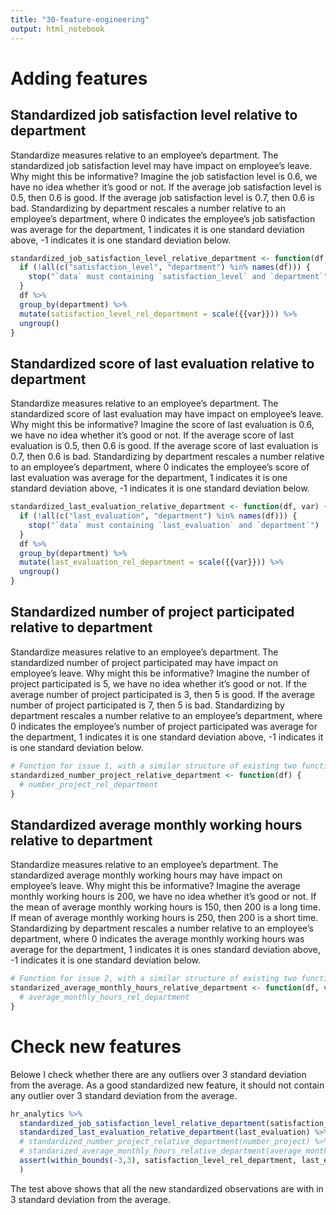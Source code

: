 ```yaml
---
title: "30-feature-engineering"
output: html_notebook
---
```


# Adding features

## Standardized job satisfaction level relative to department

Standardize measures relative to an employee's department. The standardized job satisfaction level may have impact on employee's leave. Why might this be informative? Imagine the job satisfaction level is 0.6, we have no idea whether it's good or not. If the average job satisfaction level is 0.5, then 0.6 is good. If the average job satisfaction level is 0.7, then 0.6 is bad. Standardizing by department rescales a number relative to an employee's department, where 0 indicates the employee's job satisfaction was average for the department, 1 indicates it is one standard deviation above, -1 indicates it is one standard deviation below.

```r
standardized_job_satisfaction_level_relative_department <- function(df, var) {
  if (!all(c("satisfaction_level", "department") %in% names(df))) {
    stop("`data` must containing `satisfaction_level` and `department`")
  }
  df %>% 
  group_by(department) %>% 
  mutate(satisfaction_level_rel_department = scale({{var}})) %>%
  ungroup()
}
```


## Standardized score of last evaluation relative to department

Standardize measures relative to an employee's department. The standardized score of last evaluation may have impact on employee's leave. Why might this be informative? Imagine the score of last evaluation is 0.6, we have no idea whether it's good or not. If the average score of last evaluation is 0.5, then 0.6 is good. If the average score of last evaluation is 0.7, then 0.6 is bad. Standardizing by department rescales a number relative to an employee's department, where 0 indicates the employee's score of last evaluation was average for the department, 1 indicates it is one standard deviation above, -1 indicates it is one standard deviation below.

```r
standardized_last_evaluation_relative_department <- function(df, var) {
  if (!all(c("last_evaluation", "department") %in% names(df))) {
    stop("`data` must containing `last_evaluation` and `department`")
  }
  df %>% 
  group_by(department) %>% 
  mutate(last_evaluation_rel_department = scale({{var}})) %>%
  ungroup()
}
```

## Standardized number of project participated relative to department

Standardize measures relative to an employee's department. The standardized number of project participated may have impact on employee's leave. Why might this be informative? Imagine the number of project participated is 5, we have no idea whether it's good or not. If the average number of project participated is 3, then 5 is good. If the average number of project participated is 7, then 5 is bad. Standardizing by department rescales a number relative to an employee's department, where 0 indicates the employee's number of project participated was average for the department, 1 indicates it is one standard deviation above, -1 indicates it is one standard deviation below.

```r
# Function for issue 1, with a similar structure of existing two functions above
standardized_number_project_relative_department <- function(df) {
  # number_project_rel_department
}
```


## Standardized average monthly working hours relative to department

Standardize measures relative to an employee's department. The standardized average monthly working hours may have impact on employee's leave. Why might this be informative? Imagine the average monthly working hours is 200, we have no idea whether it's good or not. If the mean of average monthly working hours is 150, then 200 is a long time. If mean of average monthly working hours is 250, then 200 is a short time. Standardizing by department rescales a number relative to an employee's department, where 0 indicates the average monthly working hours was average for the department, 1 indicates it is ones standard deviation above, -1 indicates it is one standard deviation below.

```r
# Function for issue 2, with a similar structure of existing two functions above
standarized_average_monthly_hours_relative_department <- function(df, var) {
  # average_monthly_hours_rel_department
}
```


# Check new features

Belowe I check whether there are any outliers over 3 standard deviation from the average. As a good standardized new feature, it should not contain any outlier over 3 standard deviation from the average. 

```r
hr_analytics %>% 
  standardized_job_satisfaction_level_relative_department(satisfaction_level) %>% 
  standardized_last_evaluation_relative_department(last_evaluation) %>% 
  # standardized_number_project_relative_department(number_project) %>% 
  # standarized_average_monthly_hours_relative_department(average_monthly_hours) %>% 
  assert(within_bounds(-3,3), satisfaction_level_rel_department, last_evaluation_rel_department # number_project_rel_department, average_monthly_hours_rel_department
  )
```

The test above shows that all the new standardized observations are with in 3 standard deviation from the average. 


